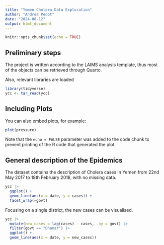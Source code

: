 ```yaml
---
title: "Yemen Cholera Data Exploration"
author: "Andrea Pedot"
date: "2024-08-12"
output: html_document
---
```


```r
knitr::opts_chunk$set(echo = TRUE)
```

## Preliminary steps

The project is written according to the LAIMS analysis template, thus most of the objects can be retrieved through Quarto.

Also, relevant libraries are loaded

```r
library(tidyverse)
ycc <- tar_read(ycc)
```

## Including Plots

You can also embed plots, for example:

```r
plot(pressure)
```

Note that the `echo = FALSE` parameter was added to the code chunk to prevent printing of the R code that generated the plot.

## General description of the Epidemics

The dataset contains the description of Cholera cases in Yemen from 22nd May 2017 to 18th February 2018, with no missing data.

```r
ycc |>
  ggplot() +
  geom_line(aes(x = date, y = cases)) +
  facet_wrap(~govt)
```

Focusing on a single district, the new cases can be visualised.

```r
ycc |>
  mutate(new_cases = lag(cases) - cases, .by = govt) |>
  filter(govt == "Dhamar") |>
  ggplot() +
  geom_line(aes(x = date, y = new_cases))
```

